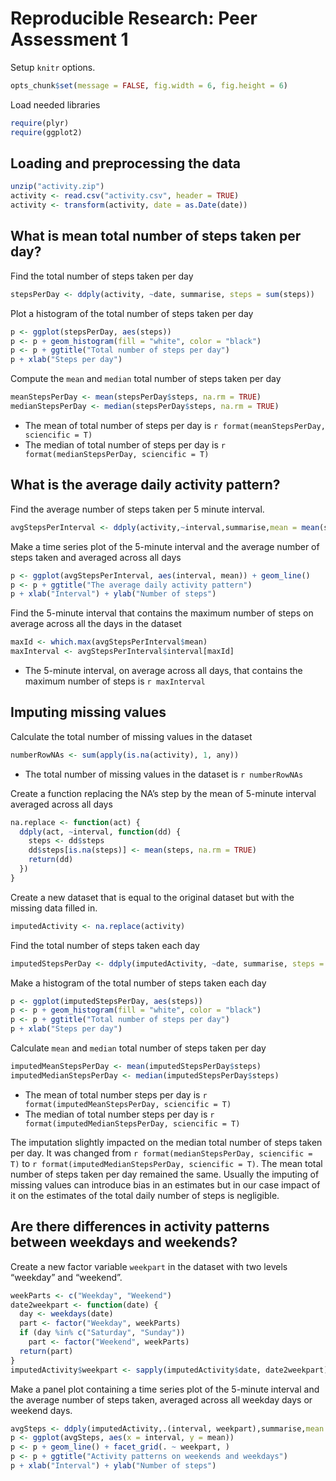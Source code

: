# Reproducible Research: Peer Assessment 1
Setup `knitr` options.
```r
opts_chunk$set(message = FALSE, fig.width = 6, fig.height = 6)
```
Load needed libraries
```r
require(plyr)
require(ggplot2)
```

## Loading and preprocessing the data
```r
unzip("activity.zip")
activity <- read.csv("activity.csv", header = TRUE)
activity <- transform(activity, date = as.Date(date))
```


## What is mean total number of steps taken per day?
Find the total number of steps taken per day
```r
stepsPerDay <- ddply(activity, ~date, summarise, steps = sum(steps))
```

Plot a histogram of the total number of steps taken per day
```r
p <- ggplot(stepsPerDay, aes(steps))
p <- p + geom_histogram(fill = "white", color = "black")
p <- p + ggtitle("Total number of steps per day")
p + xlab("Steps per day")
```

Compute the `mean` and `median` total number of steps taken per day
```r
meanStepsPerDay <- mean(stepsPerDay$steps, na.rm = TRUE)
medianStepsPerDay <- median(stepsPerDay$steps, na.rm = TRUE)
```

- The mean of total number of steps per day is `r format(meanStepsPerDay, sciencific = T)`
- The median of total number of steps per day is `r format(medianStepsPerDay, sciencific = T)`


## What is the average daily activity pattern?

Find the average number of steps taken per 5 minute interval.
```r
avgStepsPerInterval <- ddply(activity,~interval,summarise,mean = mean(steps, na.rm = T))
```
Make a time series plot of the 5-minute interval and the average number of steps taken  and averaged across all days
```r
p <- ggplot(avgStepsPerInterval, aes(interval, mean)) + geom_line()
p <- p + ggtitle("The average daily activity pattern")
p + xlab("Interval") + ylab("Number of steps")
```
Find the 5-minute interval that contains the maximum number of steps on average across all the days in the dataset
```r
maxId <- which.max(avgStepsPerInterval$mean)
maxInterval <- avgStepsPerInterval$interval[maxId]
```
- The 5-minute interval, on average across all days, that contains the maximum number of steps is `r maxInterval`


## Imputing missing values

Calculate the total number of missing values in the dataset
```r
numberRowNAs <- sum(apply(is.na(activity), 1, any))
```

- The total number of missing values in the dataset is `r numberRowNAs`

Create a function replacing the NA's step by the mean of 5-minute interval averaged across all days

```r
na.replace <- function(act) {
  ddply(act, ~interval, function(dd) {
    steps <- dd$steps
    dd$steps[is.na(steps)] <- mean(steps, na.rm = TRUE)
    return(dd)
  })
}
```

Create a new dataset that is equal to the original dataset but with the missing data filled in.
```r
imputedActivity <- na.replace(activity)
```

Find the total number of steps taken each day
```r
imputedStepsPerDay <- ddply(imputedActivity, ~date, summarise, steps = sum(steps))
```

Make a histogram of the total number of steps taken each day
```r
p <- ggplot(imputedStepsPerDay, aes(steps))
p <- p + geom_histogram(fill = "white", color = "black")
p <- p + ggtitle("Total number of steps per day")
p + xlab("Steps per day")
```


Calculate `mean` and `median` total number of steps taken per day
```r
imputedMeanStepsPerDay <- mean(imputedStepsPerDay$steps)
imputedMedianStepsPerDay <- median(imputedStepsPerDay$steps)
```

- The mean of total number steps per day is 
`r format(imputedMeanStepsPerDay, sciencific = T)`
- The median of total number steps per day is 
`r format(imputedMedianStepsPerDay, sciencific = T)`

The imputation slightly impacted on the median total number of steps taken per day. It was changed from `r format(medianStepsPerDay, sciencific = T)` to `r format(imputedMedianStepsPerDay, sciencific = T)`. The mean total number of steps taken per day remained the same. Usually the imputing of missing values can introduce bias in an estimates but in our case impact of it on the estimates of the total daily number of steps is negligible.


## Are there differences in activity patterns between weekdays and weekends?

Create a new factor variable `weekpart` in the dataset with two levels "weekday" and "weekend".
```r
weekParts <- c("Weekday", "Weekend")
date2weekpart <- function(date) {
  day <- weekdays(date)
  part <- factor("Weekday", weekParts)
  if (day %in% c("Saturday", "Sunday"))
    part <- factor("Weekend", weekParts)
  return(part)
}
imputedActivity$weekpart <- sapply(imputedActivity$date, date2weekpart)

```

Make a panel plot containing a time series plot of the 5-minute interval and the average number of steps taken, averaged across all weekday days or weekend days.

```r
avgSteps <- ddply(imputedActivity,.(interval, weekpart),summarise,mean = mean(steps))
p <- ggplot(avgSteps, aes(x = interval, y = mean))
p <- p + geom_line() + facet_grid(. ~ weekpart, )
p <- p + ggtitle("Activity patterns on weekends and weekdays")
p + xlab("Interval") + ylab("Number of steps")

```





